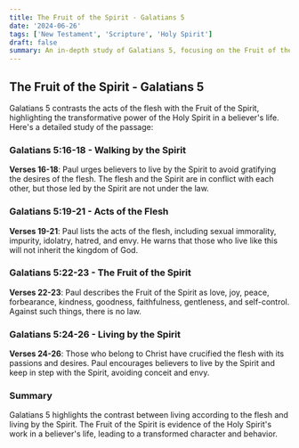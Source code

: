 ```yaml
---
title: The Fruit of the Spirit - Galatians 5
date: '2024-06-26'
tags: ['New Testament', 'Scripture', 'Holy Spirit']
draft: false
summary: An in-depth study of Galatians 5, focusing on the Fruit of the Spirit and how it manifests in the life of a believer.
---
```


## The Fruit of the Spirit - Galatians 5

Galatians 5 contrasts the acts of the flesh with the Fruit of the Spirit, highlighting the transformative power of the Holy Spirit in a believer's life. Here's a detailed study of the passage:

### Galatians 5:16-18 - Walking by the Spirit

**Verses 16-18**: Paul urges believers to live by the Spirit to avoid gratifying the desires of the flesh. The flesh and the Spirit are in conflict with each other, but those led by the Spirit are not under the law.

### Galatians 5:19-21 - Acts of the Flesh

**Verses 19-21**: Paul lists the acts of the flesh, including sexual immorality, impurity, idolatry, hatred, and envy. He warns that those who live like this will not inherit the kingdom of God.

### Galatians 5:22-23 - The Fruit of the Spirit

**Verses 22-23**: Paul describes the Fruit of the Spirit as love, joy, peace, forbearance, kindness, goodness, faithfulness, gentleness, and self-control. Against such things, there is no law.

### Galatians 5:24-26 - Living by the Spirit

**Verses 24-26**: Those who belong to Christ have crucified the flesh with its passions and desires. Paul encourages believers to live by the Spirit and keep in step with the Spirit, avoiding conceit and envy.

### Summary

Galatians 5 highlights the contrast between living according to the flesh and living by the Spirit. The Fruit of the Spirit is evidence of the Holy Spirit's work in a believer's life, leading to a transformed character and behavior.
